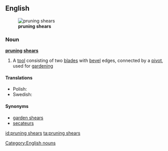 ==English==
[[File:Secateur ouvert.jpg|thumb|right|'''pruning shears''']]
===Noun===
'''[[pruning]] [[shears]]'''

# {{plurale tantum}} A [[tool]] consisting of two [[blade]]s with [[bevel]] edges, connected by a [[pivot]], used for [[gardening]]

====Translations====
{{trans-top|a tool}}
* Polish: {{t|pl|sekator}}
* Swedish: {{t-|sv|trädgårdssax|c}}
{{trans-mid}}
{{trans-bottom}}

====Synonyms====
* [[garden shears]]
* [[secateurs]]

[[Category:English nouns]]

[[id:pruning shears]]
[[ta:pruning shears]]
